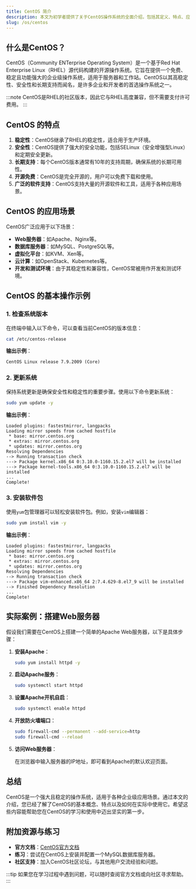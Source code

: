 ```yaml
---
title: CentOS 简介
description: 本文为初学者提供了关于CentOS操作系统的全面介绍，包括其定义、特点、应用场景以及基本操作示例。
slug: /os/centos
---
```


## 什么是CentOS？

CentOS（Community ENTerprise Operating System）是一个基于Red Hat Enterprise Linux（RHEL）源代码构建的开源操作系统。它旨在提供一个免费、稳定且功能强大的企业级操作系统，适用于服务器和工作站。CentOS以其高稳定性、安全性和长期支持而闻名，是许多企业和开发者的首选操作系统之一。

:::note
CentOS是RHEL的社区版本，因此它与RHEL高度兼容，但不需要支付许可费用。
:::

## CentOS 的特点

1. **稳定性**：CentOS继承了RHEL的稳定性，适合用于生产环境。
2. **安全性**：CentOS提供了强大的安全功能，包括SELinux（安全增强型Linux）和定期安全更新。
3. **长期支持**：每个CentOS版本通常有10年的支持周期，确保系统的长期可用性。
4. **开源免费**：CentOS是完全开源的，用户可以免费下载和使用。
5. **广泛的软件支持**：CentOS支持大量的开源软件和工具，适用于各种应用场景。

## CentOS 的应用场景

CentOS广泛应用于以下场景：

- **Web服务器**：如Apache、Nginx等。
- **数据库服务器**：如MySQL、PostgreSQL等。
- **虚拟化平台**：如KVM、Xen等。
- **云计算**：如OpenStack、Kubernetes等。
- **开发和测试环境**：由于其稳定性和兼容性，CentOS常被用作开发和测试环境。

## CentOS 的基本操作示例

### 1. 检查系统版本

在终端中输入以下命令，可以查看当前CentOS的版本信息：

```bash
cat /etc/centos-release
```

**输出示例**：

```
CentOS Linux release 7.9.2009 (Core)
```

### 2. 更新系统

保持系统更新是确保安全性和稳定性的重要步骤。使用以下命令更新系统：

```bash
sudo yum update -y
```

**输出示例**：

```
Loaded plugins: fastestmirror, langpacks
Loading mirror speeds from cached hostfile
 * base: mirror.centos.org
 * extras: mirror.centos.org
 * updates: mirror.centos.org
Resolving Dependencies
--> Running transaction check
---> Package kernel.x86_64 0:3.10.0-1160.15.2.el7 will be installed
---> Package kernel-tools.x86_64 0:3.10.0-1160.15.2.el7 will be installed
...
Complete!
```

### 3. 安装软件包

使用`yum`包管理器可以轻松安装软件包。例如，安装`vim`编辑器：

```bash
sudo yum install vim -y
```

**输出示例**：

```
Loaded plugins: fastestmirror, langpacks
Loading mirror speeds from cached hostfile
 * base: mirror.centos.org
 * extras: mirror.centos.org
 * updates: mirror.centos.org
Resolving Dependencies
--> Running transaction check
---> Package vim-enhanced.x86_64 2:7.4.629-8.el7_9 will be installed
--> Finished Dependency Resolution
...
Complete!
```

## 实际案例：搭建Web服务器

假设我们需要在CentOS上搭建一个简单的Apache Web服务器，以下是具体步骤：

1. **安装Apache**：

   ```bash
   sudo yum install httpd -y
   ```

2. **启动Apache服务**：

   ```bash
   sudo systemctl start httpd
   ```

3. **设置Apache开机自启**：

   ```bash
   sudo systemctl enable httpd
   ```

4. **开放防火墙端口**：

   ```bash
   sudo firewall-cmd --permanent --add-service=http
   sudo firewall-cmd --reload
   ```

5. **访问Web服务器**：

   在浏览器中输入服务器的IP地址，即可看到Apache的默认欢迎页面。

## 总结

CentOS是一个强大且稳定的操作系统，适用于各种企业级应用场景。通过本文的介绍，您已经了解了CentOS的基本概念、特点以及如何在实际中使用它。希望这些内容能帮助您在CentOS的学习和使用中迈出坚实的第一步。

## 附加资源与练习

- **官方文档**：[CentOS官方文档](https://www.centos.org/docs/)
- **练习**：尝试在CentOS上安装并配置一个MySQL数据库服务器。
- **社区支持**：加入CentOS社区论坛，与其他用户交流经验和问题。

:::tip
如果您在学习过程中遇到问题，可以随时查阅官方文档或向社区寻求帮助。
:::